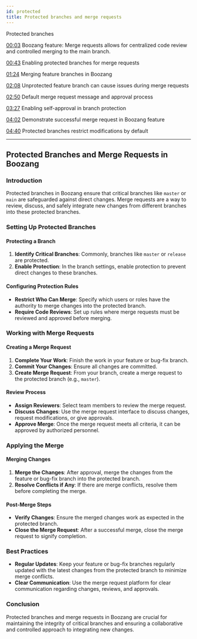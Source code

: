 ```yaml
---
id: protected
title: Protected branches and merge requests
---
```



<YouTubeEmbed embedId="8r_QI1OC1ek">Protected branches</YouTubeEmbed>

[00:03](https://www.youtube.com/watch?v=8r_QI1OC1ek&t=3) Boozang feature: Merge requests allows for centralized code review and controlled merging to the main branch.

[00:43](https://www.youtube.com/watch?v=8r_QI1OC1ek&t=43) Enabling protected branches for merge requests

[01:24](https://www.youtube.com/watch?v=8r_QI1OC1ek&t=84) Merging feature branches in Boozang

[02:08](https://www.youtube.com/watch?v=8r_QI1OC1ek&t=128) Unprotected feature branch can cause issues during merge requests

[02:50](https://www.youtube.com/watch?v=8r_QI1OC1ek&t=170) Default merge request message and approval process

[03:27](https://www.youtube.com/watch?v=8r_QI1OC1ek&t=207) Enabling self-approval in branch protection

[04:02](https://www.youtube.com/watch?v=8r_QI1OC1ek&t=242) Demonstrate successful merge request in Boozang feature

[04:40](https://www.youtube.com/watch?v=8r_QI1OC1ek&t=280) Protected branches restrict modifications by default

---
## Protected Branches and Merge Requests in Boozang

### Introduction
Protected branches in Boozang ensure that critical branches like `master` or `main` are safeguarded against direct changes. Merge requests are a way to review, discuss, and safely integrate new changes from different branches into these protected branches.

### Setting Up Protected Branches

#### Protecting a Branch
1. **Identify Critical Branches**: Commonly, branches like `master` or `release` are protected.
2. **Enable Protection**: In the branch settings, enable protection to prevent direct changes to these branches.

#### Configuring Protection Rules
- **Restrict Who Can Merge**: Specify which users or roles have the authority to merge changes into the protected branch.
- **Require Code Reviews**: Set up rules where merge requests must be reviewed and approved before merging.

### Working with Merge Requests

#### Creating a Merge Request
1. **Complete Your Work**: Finish the work in your feature or bug-fix branch.
2. **Commit Your Changes**: Ensure all changes are committed.
3. **Create Merge Request**: From your branch, create a merge request to the protected branch (e.g., `master`).

#### Review Process
- **Assign Reviewers**: Select team members to review the merge request.
- **Discuss Changes**: Use the merge request interface to discuss changes, request modifications, or give approvals.
- **Approve Merge**: Once the merge request meets all criteria, it can be approved by authorized personnel.

### Applying the Merge

#### Merging Changes
1. **Merge the Changes**: After approval, merge the changes from the feature or bug-fix branch into the protected branch.
2. **Resolve Conflicts if Any**: If there are merge conflicts, resolve them before completing the merge.

#### Post-Merge Steps
- **Verify Changes**: Ensure the merged changes work as expected in the protected branch.
- **Close the Merge Request**: After a successful merge, close the merge request to signify completion.

### Best Practices

- **Regular Updates**: Keep your feature or bug-fix branches regularly updated with the latest changes from the protected branch to minimize merge conflicts.
- **Clear Communication**: Use the merge request platform for clear communication regarding changes, reviews, and approvals.

### Conclusion
Protected branches and merge requests in Boozang are crucial for maintaining the integrity of critical branches and ensuring a collaborative and controlled approach to integrating new changes.


